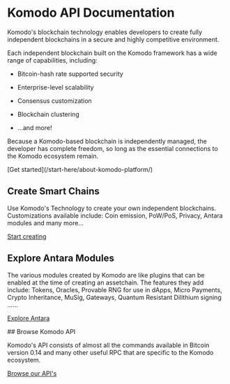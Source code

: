 
# Komodo API Documentation

Komodo's blockchain technology enables developers to create fully independent blockchains in a secure and highly competitive environment.

Each independent blockchain built on the Komodo framework has a wide range of capabilities, including:

- Bitcoin-hash rate supported security

- Enterprise-level scalability

- Consensus customization

- Blockchain clustering

- ...and more!

Because a Komodo-based blockchain is independently managed, the developer has complete freedom, so long as the essential connections to the Komodo ecosystem remain.

<div className="flex justify-end">
  [Get started](/start-here/about-komodo-platform/)
</div>

## Create Smart Chains

Use Komodo's Technology to create your own independent blockchains. Customizations available include: Coin emission, PoW/PoS, Privacy, Antara modules and many more...

<div className="flex justify-end">

[Start creating](/smart-chains/)

</div>

## Explore Antara Modules

The various modules created by Komodo are like plugins that can be enabled at the time of creating an assetchain. The features they add include: Tokens, Oracles, Provable RNG for use in dApps, Micro Payments, Crypto Inheritance, MuSig, Gateways, Quantum Resistant Dilithium signing ......

<div className="flex justify-end">

[Explore Antara](/antara)

</div>
## Browse Komodo API

Komodo's API consists of almost all the commands available in Bitcoin version 0.14 and many other useful RPC that are specific to the Komodo ecosystem.

<div className="flex justify-end">

[Browse our API's](/smart-chains/api/address/#getaddressbalance)

</div>
